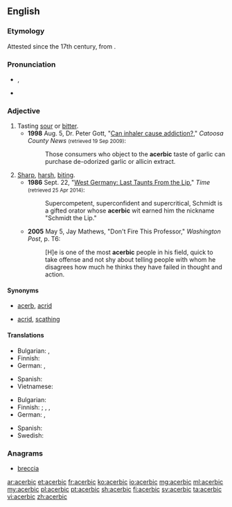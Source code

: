 ==English==

===Etymology===
Attested since the 17th century, from {{etyl|la|en}} {{term|acerbus||sour, bitter|lang=la}}.

===Pronunciation===
* {{a|US}} {{enPR|ə-sûr'bĭk}}, {{IPA|/əˈsɜ(ɹ)bɪk/}}
* {{rhymes|ɜː(ɹ)bɪk}}

===Adjective===
{{en-adj}}

# Tasting [[sour]] or [[bitter]].
#* '''1998''' Aug. 5, Dr. Peter Gott, "[http://news.google.com/newspapers?id=9DUKAAAAIBAJ&sjid=eT8DAAAAIBAJ&pg=5548,946899&dq=acerbic-taste Can inhaler cause addiction?]," ''Catoosa County News'' <small>(retrieved 19 Sep 2009)</small>:
#*: Those consumers who object to the '''acerbic''' taste of garlic can purchase de-odorized garlic or allicin extract.
# [[sharp|Sharp]], [[harsh]], [[biting]].
#* '''1986''' Sept. 22, "[http://content.time.com/time/magazine/article/0,9171,962385,00.html West Germany: Last Taunts From the Lip]," ''Time'' <small>(retrieved 25 Apr 2014)</small>:
#*: Supercompetent, superconfident and supercritical, Schmidt is a gifted orator whose '''acerbic''' wit earned him the nickname "Schmidt the Lip."
#* '''2005''' May 5, Jay Mathews, "Don't Fire This Professor," ''Washington Post'', p. T6:
#*: [H]e is one of the most '''acerbic''' people in his field, quick to take offense and not shy about telling people with whom he disagrees how much he thinks they have failed in thought and action.

====Synonyms====
* {{sense|sour or bitter}} [[acerb]], [[acrid]]
* {{sense|sharp, biting}} [[acrid]], [[scathing]]

====Translations====
{{trans-top|sour or bitter}}
* Bulgarian: {{t+|bg|стипчив}}, {{t+|bg|тръпчив}}
* Finnish: {{t+|fi|kitkerä}}
* German: {{t+|de|sauer}}, {{t+|de|bitter}}
{{trans-mid}}
* Spanish: {{t+|es|acerbo}}
* Vietnamese: {{t+|vi|chát}}
{{trans-bottom}}

{{trans-top|sharp, biting}}
* Bulgarian: {{t+|bg|саркастичен}}
* Finnish: {{t|fi|kärkevä}}; {{t|fi|pureva}}, {{t+|fi|kyyninen}}, {{t+|fi|sarkastinen}}
* German: {{t+|de|ätzend}}, {{t+|de|beißend}}
{{trans-mid}}
* Spanish: {{t+|es|acerbo}}
* Swedish: {{t+|sv|syrlig}}
{{trans-bottom}}

===Anagrams===
* [[breccia#English|breccia]]

[[ar:acerbic]]
[[et:acerbic]]
[[fr:acerbic]]
[[ko:acerbic]]
[[io:acerbic]]
[[mg:acerbic]]
[[ml:acerbic]]
[[my:acerbic]]
[[pl:acerbic]]
[[pt:acerbic]]
[[sh:acerbic]]
[[fi:acerbic]]
[[sv:acerbic]]
[[ta:acerbic]]
[[vi:acerbic]]
[[zh:acerbic]]
